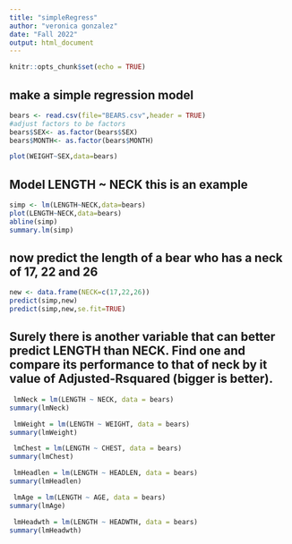```yaml
---
title: "simpleRegress"
author: "veronica gonzalez"
date: "Fall 2022"
output: html_document
---
```


```r
knitr::opts_chunk$set(echo = TRUE)
```

## make a simple regression model

```r
bears <- read.csv(file="BEARS.csv",header = TRUE)
#adjust factors to be factors
bears$SEX<- as.factor(bears$SEX)
bears$MONTH<- as.factor(bears$MONTH)
```
```r
plot(WEIGHT~SEX,data=bears)
```
## Model LENGTH ~ NECK  this is an example  

```r
simp <- lm(LENGTH~NECK,data=bears)
plot(LENGTH~NECK,data=bears)
abline(simp)
summary.lm(simp) 
```

## now predict the length of a bear who has a neck of 17, 22 and 26


```r
new <- data.frame(NECK=c(17,22,26))
predict(simp,new)
predict(simp,new,se.fit=TRUE)   
```


## Surely there is another variable that can better predict LENGTH than NECK. Find one and compare its performance to that of neck by it value of Adjusted-Rsquared (bigger is better).


```r
 lmNeck = lm(LENGTH ~ NECK, data = bears)
summary(lmNeck)    
```

```r
 lmWeight = lm(LENGTH ~ WEIGHT, data = bears)
summary(lmWeight)       
```

```r
 lmChest = lm(LENGTH ~ CHEST, data = bears)
summary(lmChest)     
```

```r
 lmHeadlen = lm(LENGTH ~ HEADLEN, data = bears)
summary(lmHeadlen)
```

```r
 lmAge = lm(LENGTH ~ AGE, data = bears)
summary(lmAge)
```

```r
 lmHeadwth = lm(LENGTH ~ HEADWTH, data = bears)
summary(lmHeadwth)
```















